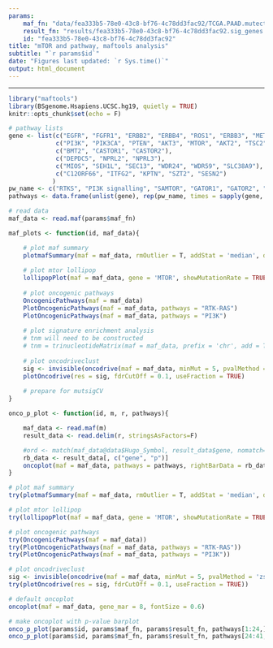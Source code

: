 ---
params:
    maf_fn: "data/fea333b5-78e0-43c8-bf76-4c78dd3fac92/TCGA.PAAD.mutect.fea333b5-78e0-43c8-bf76-4c78dd3fac92.DR-10.0.somatic.maf" 
    result_fn: "results/fea333b5-78e0-43c8-bf76-4c78dd3fac92.sig_genes.txt"
    id: "fea333b5-78e0-43c8-bf76-4c78dd3fac92"
title: "mTOR and pathway, maftools analysis"
subtitle: "`r params$id`"
date: "Figures last updated: `r Sys.time()`"
output: html_document
---


***

```{r, setup, echo=F, include = F}
library("maftools")
library(BSgenome.Hsapiens.UCSC.hg19, quietly = TRUE)
knitr::opts_chunk$set(echo = F)
```


```{r, maftools}

# pathway lists
gene <- list(c("EGFR", "FGFR1", "ERBB2", "ERBB4", "ROS1", "ERBB3", "MET", "ALK", "FLT1", "PDGFRA", "FLT3", "FLT4", "RET", "FGFR2", "FGFR3"),
			 c("PI3K", "PIK3CA", "PTEN", "AKT3", "MTOR", "AKT2", "TSC2", "TSC1", "AKT2"),
			 c("BMT2", "CASTOR1", "CASTOR2"),
			 c("DEPDC5", "NPRL2", "NPRL3"),
			 c("MIOS", "SEH1L", "SEC13", "WDR24", "WDR59", "SLC38A9"),
			 c("C12ORF66", "ITFG2", "KPTN", "SZT2", "SESN2")
		    )
pw_name <- c("RTKS", "PI3K signalling", "SAMTOR", "GATOR1", "GATOR2", "KICSTOR")
pathways <- data.frame(unlist(gene), rep(pw_name, times = sapply(gene, length)))

# read data
maf_data <- read.maf(params$maf_fn)

maf_plots <- function(id, maf_data){

	# plot maf summary
	plotmafSummary(maf = maf_data, rmOutlier = T, addStat = 'median', dashboard = TRUE, titvRaw = FALSE)
	
	# plot mtor lollipop
	lollipopPlot(maf = maf_data, gene = 'MTOR', showMutationRate = TRUE)
	
	# plot oncogenic pathways
	OncogenicPathways(maf = maf_data)
	PlotOncogenicPathways(maf = maf_data, pathways = "RTK-RAS")
	PlotOncogenicPathways(maf = maf_data, pathways = "PI3K")
	
	# plot signature enrichment analysis
	# tnm will need to be constructed
	# tnm = trinucleotideMatrix(maf = maf_data, prefix = 'chr', add = TRUE, ref_genome = "BSgenome.Hsapiens.UCSC.hg19")
	
	# plot oncodriveclust
	sig <- invisible(oncodrive(maf = maf_data, minMut = 5, pvalMethod = 'zscore'))
	plotOncodrive(res = sig, fdrCutOff = 0.1, useFraction = TRUE)
	
	# prepare for mutsigCV
}

onco_p_plot <- function(id, m, r, pathways){

	maf_data <- read.maf(m)
	result_data <- read.delim(r, stringsAsFactors=F)

	#ord <- match(maf_data@data$Hugo_Symbol, result_data$gene, nomatch=0)
	rb_data <- result_data[, c("gene", "p")]
	oncoplot(maf = maf_data, pathways = pathways, rightBarData = rb_data, rightBarLims = c(0, 0.1))
}

```

```{r, plotting, message = F, warning = F, results = 'hide', fig.align = 'center'}

# plot maf summary
try(plotmafSummary(maf = maf_data, rmOutlier = T, addStat = 'median', dashboard = TRUE, titvRaw = FALSE))

# plot mtor lollipop
try(lollipopPlot(maf = maf_data, gene = 'MTOR', showMutationRate = TRUE))

# plot oncogenic pathways
try(OncogenicPathways(maf = maf_data))
try(PlotOncogenicPathways(maf = maf_data, pathways = "RTK-RAS"))
try(PlotOncogenicPathways(maf = maf_data, pathways = "PI3K"))

# plot oncodriveclust
sig <- invisible(oncodrive(maf = maf_data, minMut = 5, pvalMethod = 'zscore'))
try(plotOncodrive(res = sig, fdrCutOff = 0.1, useFraction = TRUE))

# default oncoplot
oncoplot(maf = maf_data, gene_mar = 8, fontSize = 0.6)

# make oncoplot with p-value barplot
onco_p_plot(params$id, params$maf_fn, params$result_fn, pathways[1:24,])
onco_p_plot(params$id, params$maf_fn, params$result_fn, pathways[24:41,])

```